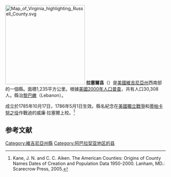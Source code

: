 {{noteTA
|T=zh-hans:拉塞尔县 (弗吉尼亚州);zh-hk:拉塞爾縣 (維珍尼亞州);zh-tw:拉塞爾郡 (維吉尼亞州);
|1=zh-hans:县;zh-hk:縣;zh-tw:郡;
}}
{{Otheruses|拉塞爾縣|subject=美國維吉尼亞州的一個縣|other=同名的縣}}
[[File:Map_of_Virginia_highlighting_Russell_County.svg|250px]]
'''拉塞爾县'''（{{lang-en|Russell County}}）是[[美國|美國]][[維吉尼亞州|維吉尼亞州]]西南部的一個縣。面積1,235平方公里。根據[[美國2000年人口普查|美國2000年人口普查]]，共有人口30,308人。縣治[[黎巴嫩_(維吉尼亞州)|黎巴嫩]]（Lebanon）。

成立於1785年10月17日，1786年5月1日生效。縣名紀念在[[美國獨立戰爭|美國獨立戰爭]]和[[蒂帕卡努之役|蒂帕卡努之役]]作戰過的威廉·拉塞爾上校。<ref>Kane, J. N. and C. C. Aiken. The American Counties: Origins of County Names Dates of Creation and Population Data 1950-2000. Lanham, MD.: Scarecrow Press, 2005.</ref>

==参考文献==
<div class="references-small">
<references />
</div>

{{commonscat}}
{{coord|display=title}}
{{弗吉尼亚州}}
{{normdaten}}
{{DEFAULTSORT:Russell County}}
{{Virginia-stub}}
[[Category:維吉尼亞州縣|Category:維吉尼亞州縣]]
[[Category:阿巴拉契亚地区的县|Category:阿巴拉契亚地区的县]]